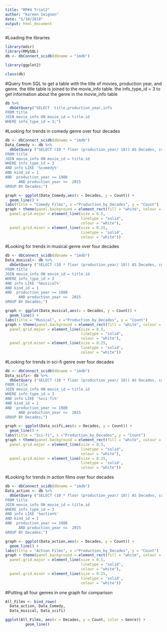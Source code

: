 ```yaml
---
title: "MP#4 Trial2"
author: "Kareen Seignon"
date: "5/10/2018"
output: html_document
---
```

#Loading the libraries

```r
library(mdsr)
library(RMySQL)
db <- dbConnect_scidb(dbname = "imdb")
```
```r
library(ggplot2)
```

```r
class(db)
```

#Query from SQL to get a table with the title of movies, production year, and genre. the title table is joined to the movie_info table. the info_type_id = 3 to get information about the genre in the movie_info table
```r
db %>%
  dbGetQuery("SELECT  title,production_year,info  
FROM title
JOIN movie_info ON movie_id = title.id
WHERE info_type_id = 3;")
```

#Looking for trends in comedy genre over four decades
```r
db <- dbConnect_scidb(dbname = "imdb")
Data_Comedy <- db %>%
  dbGetQuery ("SELECT (10 * floor (production_year/ 10)) AS Decades, count(*) AS Count, info AS Genre
FROM title
JOIN movie_info ON movie_id = title.id
WHERE info_type_id = 3
AND info LIKE '%comedy%'
AND kind_id = 1
AND  production_year >= 1980
      AND production_year <=  2015
GROUP BY Decades;")
```
```r
graph <- ggplot(Data_Comedy,aes(x = Decades, y = Count)) + 
  geom_line() +
labs(title = "Comedy Films", x ="Production_by_Decades", y = "Count")
graph + theme(panel.background = element_rect(fill = "white", colour = "red", size = 0.5, linetype = "solid"),
  panel.grid.major = element_line(size = 0.5,
                                  linetype = "solid",
                                  colour = "white"),
  panel.grid.minor = element_line(size = 0.25,
                                  linetype = 'solid',
                                  colour = "white"))
```


#Looking for trends in musical genre over four decades
```r
db <- dbConnect_scidb(dbname = "imdb")
Data_musical<- db %>%
  dbGetQuery ("SELECT (10 * floor (production_year/ 10)) AS Decades, count(*) AS Count, info AS Genre
FROM title
JOIN movie_info ON movie_id = title.id
WHERE info_type_id = 3
AND info LIKE '%musical%'
AND kind_id = 1
AND  production_year >= 1980
      AND production_year <=  2015
GROUP BY Decades;")
```
```r
graph <- ggplot(Data_musical,aes(x = Decades, y = Count)) + 
  geom_line() +
labs(title = "Musical", x ="Production_by_Decades", y = "Count")
graph + theme(panel.background = element_rect(fill = "white", colour = "red", size = 0.5, linetype = "solid"),
  panel.grid.major = element_line(size = 0.5,
                                  linetype = "solid",
                                  colour = "white"),
  panel.grid.minor = element_line(size = 0.25,
                                  linetype = 'solid',
                                  colour = "white"))
```

#Looking for trends in sci-fi genre over four decades
```r
db <- dbConnect_scidb(dbname = "imdb")
Data_scifi<- db %>%
  dbGetQuery ("SELECT (10 * floor (production_year/ 10)) AS Decades, count(*) AS Count, info AS Genre
FROM title
JOIN movie_info ON movie_id = title.id
WHERE info_type_id = 3
AND info LIKE '%sci-fi%'
AND kind_id = 1
AND  production_year >= 1980
      AND production_year <=  2015
GROUP BY Decades;")
```
```r
graph <- ggplot(Data_scifi,aes(x = Decades, y = Count)) + 
  geom_line() +
labs(title = "Sci-fi", x ="Production_by_Decades", y = "Count")
graph + theme(panel.background = element_rect(fill = "white", colour = "red", size = 0.5, linetype = "solid"),
  panel.grid.major = element_line(size = 0.5,
                                  linetype = "solid",
                                  colour = "white"),
  panel.grid.minor = element_line(size = 0.25,
                                  linetype = 'solid',
                                  colour = "white"))
```

#Looking for trends in action films over four decades
```r
db <- dbConnect_scidb(dbname = "imdb")
Data_action <- db %>%
  dbGetQuery ("SELECT (10 * floor (production_year/ 10)) AS Decades, count(*) AS Count, info AS Genre
FROM title
JOIN movie_info ON movie_id = title.id
WHERE info_type_id = 3
AND info LIKE '%action%'
AND kind_id = 1
AND  production_year >= 1980
      AND production_year <=  2015
GROUP BY Decades;")
```

```r
graph <- ggplot(Data_action,aes(x = Decades, y = Count)) + 
  geom_line() +
labs(title = "Action Films", x ="Production_by_Decades", y = "Count")
graph + theme(panel.background = element_rect(fill = "white", colour = "red", size = 0.5, linetype = "solid"),
  panel.grid.major = element_line(size = 0.5,
                                  linetype = "solid",
                                  colour = "white"),
  panel.grid.minor = element_line(size = 0.25,
                                  linetype = 'solid',
                                  colour = "white"))
```

#Putting all four genres in one graph for comparison 
```r
All_Films <- bind_rows(
  Data_action, Data_Comedy,
  Data_musical, Data_scifi)

ggplot(All_Films, aes(x = Decades, y = Count, color = Genre)) + 
         geom_line()

```





